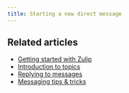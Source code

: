```yaml
---
title: Starting a new direct message
---
```



<StartingANewDirectMessage />

## Related articles

* [Getting started with Zulip](/help/getting-started-with-zulip)
* [Introduction to topics](/help/introduction-to-topics)
* [Replying to messages](/help/replying-to-messages)
* [Messaging tips & tricks](/help/messaging-tips)
